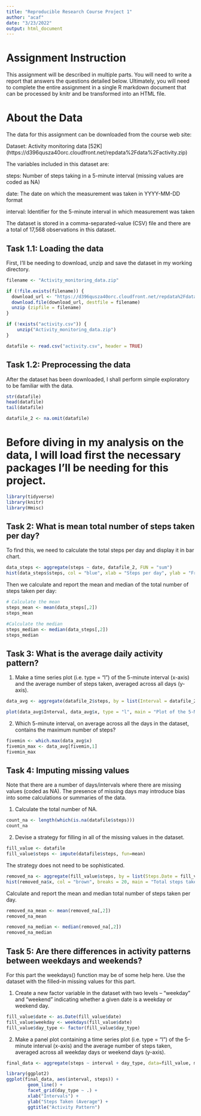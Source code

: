 ```yaml
---
title: "Reproducible Research Course Project 1"
author: "acaf"
date: "3/23/2022"
output: html_document
---
```


# Assignment Instruction

This assignment will be described in multiple parts. You will need to write a report that answers the questions detailed below. Ultimately, you will need to complete the entire assignment in a single R markdown document that can be processed by knitr and be transformed into an HTML file.


# About the Data

The data for this assignment can be downloaded from the course web site:

Dataset: Activity monitoring data [52K] (https://d396qusza40orc.cloudfront.net/repdata%2Fdata%2Factivity.zip)

The variables included in this dataset are:

steps: Number of steps taking in a 5-minute interval (missing values are coded as NA)

date: The date on which the measurement was taken in YYYY-MM-DD format

interval: Identifier for the 5-minute interval in which measurement was taken

The dataset is stored in a comma-separated-value (CSV) file and there are a total of 17,568 observations in this dataset.


## Task 1.1: Loading the data
First, I'll be needing to download, unzip and save the dataset in my working directory.
```r
filename <- "Activity_monitoring_data.zip"

if (!file.exists(filename)) {
  download_url <- "https://d396qusza40orc.cloudfront.net/repdata%2Fdata%2Factivity.zip"
  download.file(download_url, destfile = filename)
  unzip (zipfile = filename)
}

if (!exists("activity.csv")) {
    unzip("Activity_monitoring_data.zip") 
}

datafile <- read.csv("activity.csv", header = TRUE)
```

## Task 1.2: Preprocessing the data
After the dataset has been downloaded, I shall perform simple exploratory to be familiar with the data.
```r
str(datafile)
head(datafile)
tail(datafile)

datafile_2 <- na.omit(datafile)
```

# Before diving in my analysis on the data, I will load first the necessary packages I'll be needing for this project.
```r
library(tidyverse)
library(knitr)
library(Hmisc)
```


## Task 2: What is mean total number of steps taken per day?
To find this, we need to calculate the total steps per day and display it in bar chart.
```r
data_steps <- aggregate(steps ~ date, datafile_2, FUN = "sum")
hist(data_steps$steps, col = "blue", xlab = "Steps per day", ylab = "Frequncy", main = "Total Steps Taken Each Day")
```

Then we calculate and report the mean and median of the total number of steps taken per day:
```r
# Calculate the mean
steps_mean <- mean(data_steps[,2])
steps_mean
```

```r
#Calculate the median
steps_median <- median(data_steps[,2])
steps_median
```

## Task 3: What is the average daily activity pattern?
1. Make a time series plot (i.e. type = "l") of the 5-minute interval (x-axis) and the average number of steps taken, averaged across all days (y-axis).
```r
data_avg <- aggregate(datafile_2$steps, by = list(Interval = datafile_2$interval), FUN = "mean")
```

```r
plot(data_avg$Interval, data_avg$x, type = "l", main = "Plot of the 5-Minute Interval", ylab = "Steps Taken (Average)", xlab = "Interval")
```

2. Which 5-minute interval, on average across all the days in the dataset, contains the maximum number of steps?
```r
fivemin <- which.max(data_avg$x)
fivemin_max <- data_avg[fivemin,1]
fivemin_max
```


## Task 4: Imputing missing values
Note that there are a number of days/intervals where there are missing values (coded as NA). The presence of missing days may introduce bias into some calculations or summaries of the data.

1. Calculate the total number of NA.
```r
count_na <- length(which(is.na(datafile$steps)))
count_na
```

2. Devise a strategy for filling in all of the missing values in the dataset.
```r
fill_value <- datafile
fill_value$steps <- impute(datafile$steps, fun=mean)
```

The strategy does not need to be sophisticated.
```r
removed_na <- aggregate(fill_value$steps, by = list(Steps.Date = fill_value$date), FUN = "sum")
hist(removed_na$x, col = "brown", breaks = 20, main = "Total steps taken each day (filled missing values)", xlab = "Steps per day")
```


Calculate and report the mean and median total number of steps taken per day. 
```r
removed_na_mean <- mean(removed_na[,2])
removed_na_mean
```

```r
removed_na_median <- median(removed_na[,2])
removed_na_median
```

## Task 5: Are there differences in activity patterns between weekdays and weekends?
For this part the weekdays() function may be of some help here. Use the dataset with the filled-in missing values for this part.

1. Create a new factor variable in the dataset with two levels – “weekday” and “weekend” indicating whether a given date is a weekday or weekend day.

```r
fill_value$date <- as.Date(fill_value$date)
fill_value$weekday <- weekdays(fill_value$date)
fill_value$day_type <- factor(fill_value$day_type)
```

2. Make a panel plot containing a time series plot (i.e. type = "l") of the 5-minute interval (x-axis) and the average number of steps taken, averaged across all weekday days or weekend days (y-axis).

```r
final_data <- aggregate(steps ~ interval + day_type, data=fill_value, mean)

library(ggplot2)
ggplot(final_data, aes(interval, steps)) + 
        geom_line() + 
        facet_grid(day_type ~ .) +
        xlab("Intervals") + 
        ylab("Steps Taken (Average") +
        ggtitle("Activity Pattern")
```
